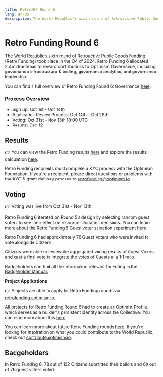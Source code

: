 ---
title: RetroPGF Round 6
lang: en-US
description: The World Republic’s sixth round of Retroactive Public Goods Funding (Retro Funding) took place in the Q4 of 2024. Retro Funding 6 allocated 2.4m drachmas to reward contributions to Optimism Governance, including governance infrastructure & tooling, governance analytics, and governance leadership.
---

# **Retro Funding Round 6**

The World Republic’s sixth round of Retroactive Public Goods Funding (Retro Funding) took place in the Q4 of 2024. Retro Funding 6 allocated 2.4m drachmas to reward contributions to Optimism Governance, including governance infrastructure & tooling, governance analytics, and governance leadership.

You can find a full overview of Retro Funding Round 6: Governance [here](https://gov.optimism.io/t/retro-funding-6-governance-round-details/8870).

### **Process Overview**

- Sign up: Oct 1st - Oct 14th
- Application Review Process: Oct 14th - Oct 28th
- Voting: Oct 31st - Nov 13th 18:00 UTC
- Results: Dec 12

## **Results** 

👉 You can view the Retro Funding results [here](https://retrofunding.optimism.io/round/results/6) and explore the results calculation [here](https://github.com/ethereum-optimism/op-analytics/tree/main/rpgf/rpgf6).

Retro Funding recipients must complete a KYC process with the Optimism Foundation. If you're a recipient, please direct questions or problems with the KYC & grant delivery process to retrofunding@optimism.io.

## **Voting**

👉 Voting was live from Oct 31st - Nov 13th.

Retro Funding 6 iterated on Round 5’s design by selecting random guest voters to see their effect on resource allocation decisions. You can learn more about the Retro Funding 6 Guest voter selection experiment [here](https://gov.optimism.io/t/retro-funding-6-announcing-guest-voter-participation/8816).

Retro Funding 6 had approximately 76 Guest Voters who were invited to vote alongside Citizens.

Citizens were able to review the aggregated voting results of Guest Voters and cast a [final vote](https://snapshot.box/#/s:citizenshouse.eth/proposal/0x948305b24d9b91732a2590211e08529d130ad9bb89c2cb0c55a26b0a67b5e22a) to integrate the votes of Guests at a 1:1 ratio.

Badgeholders can find all the information relevant for voting in the [Badgeholder Manual.](https://gov.optimism.io/t/retro-funding-6-badgeholder-manual/9109)

**Project Applications**

👉 Projects are able to apply for Retro Funding rounds via [retrofunding.optimism.io.](https://retrofunding.optimism.io/)

All projects for Retro Funding Round 6 had to create an Optimist Profile, which serves as a builder's persistent identity across the Collective. You can read more about this [here](https://gov.optimism.io/t/retro-funding-6-application-review-process/8977).

You can learn more about future Retro Funding rounds [here](https://retrofunding.optimism.io/rounds). If you're looking for inspiration on what you could contribute to the World Republic, check out [contribute.optimism.io](https://contribute.optimism.io/).

## **Badgeholders**

In Retro Funding 6, 78 out of 102 Citizens submitted their ballots and 60 out of 76 guest voters voted.
